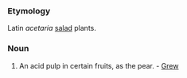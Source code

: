 ===Etymology===
Latin ''acetaria'' [[salad]] plants.
===Noun===
#An acid pulp in certain fruits, as the pear. - [[Grew]]